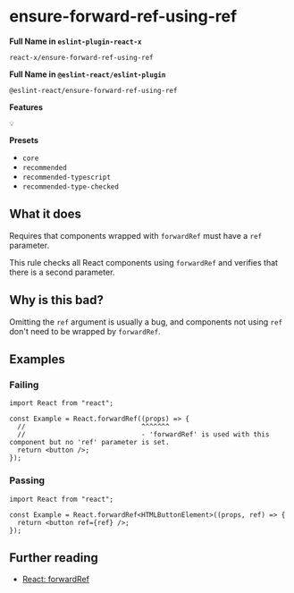 # ensure-forward-ref-using-ref

**Full Name in `eslint-plugin-react-x`**

```plain copy
react-x/ensure-forward-ref-using-ref
```

**Full Name in `@eslint-react/eslint-plugin`**

```plain copy
@eslint-react/ensure-forward-ref-using-ref
```

**Features**

`💡`

**Presets**

- `core`
- `recommended`
- `recommended-typescript`
- `recommended-type-checked`

## What it does

Requires that components wrapped with `forwardRef` must have a `ref` parameter.

This rule checks all React components using `forwardRef` and verifies that there is a second parameter.

## Why is this bad?

Omitting the `ref` argument is usually a bug, and components not using `ref` don't need to be wrapped by `forwardRef`.

## Examples

### Failing

```tsx
import React from "react";

const Example = React.forwardRef((props) => {
  //                             ^^^^^^^
  //                             - 'forwardRef' is used with this component but no 'ref' parameter is set.
  return <button />;
});
```

### Passing

```tsx
import React from "react";

const Example = React.forwardRef<HTMLButtonElement>((props, ref) => {
  return <button ref={ref} />;
});
```

## Further reading

- [React: forwardRef](https://react.dev/reference/react/forwardRef)
